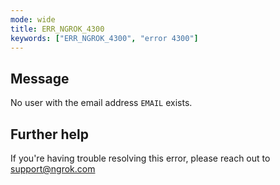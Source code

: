 ```yaml
---
mode: wide
title: ERR_NGROK_4300
keywords: ["ERR_NGROK_4300", "error 4300"]
---
```


## Message

No user with the email address `EMAIL` exists.

## Further help

If you're having trouble resolving this error, please reach out to [support@ngrok.com](mailto:support@ngrok.com?subject=Help%20with%20ERR_NGROK_4300)
